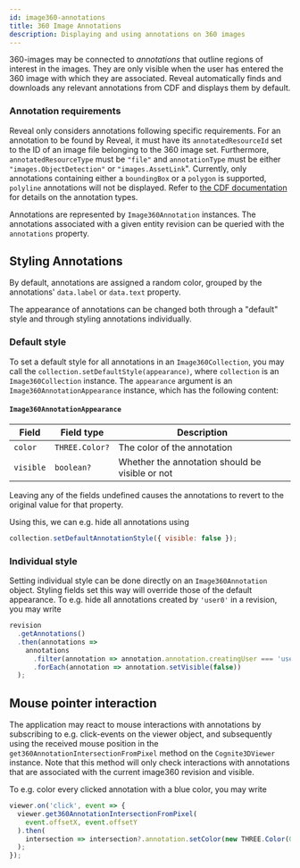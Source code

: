 ```yaml
---
id: image360-annotations
title: 360 Image Annotations
description: Displaying and using annotations on 360 images
---
```



360-images may be connected to _annotations_ that outline regions of interest in the images. They are only visible when the user has entered the 360 image with which they are associated. Reveal automatically finds and downloads any relevant annotations from CDF and displays them by default.

### Annotation requirements

Reveal only considers annotations following specific requirements. For an annotation to be found by Reveal, it must have its `annotatedResourceId` set to the ID of an image file belonging to the 360 image set. Furthermore, `annotatedResourceType` must be `"file"` and `annotationType` must be either `"images.ObjectDetection"` or `"images.AssetLink`". Currently, only annotations containing either a `boundingBox` or a `polygon` is supported, `polyline` annotations will not be displayed. Refer to  [the CDF documentation](https://docs.cognite.com/api/v1/#tag/Annotations/operation/annotationsCreate) for details on the annotation types.

Annotations are represented by `Image360Annotation` instances. The annotations associated with a given entity revision can be queried with the `annotations` property.

## Styling Annotations

By default, annotations are assigned a random color, grouped by the annotations' `data.label` or `data.text` property.

The appearance of annotations can be changed both through a "default" style and through styling annotations individually.

### Default style

To set a default style for all annotations in an `Image360Collection`, you may call the `collection.setDefaultStyle(appearance)`, where `collection` is an `Image360Collection` instance. The `appearance` argument is an `Image360AnnotationAppearance` instance, which has the following content:

#### `Image360AnnotationAppearance`

| Field        | Field type                | Description                                      |
|--------------|---------------------------|--------------------------------------------------|
| `color`      | `THREE.Color?`            | The color of the annotation                      |
| `visible`    | `boolean?`                | Whether the annotation should be visible or not  |

Leaving any of the fields undefined causes the annotations to revert to the original value for that property.

Using this, we can e.g. hide all annotations using

```js
collection.setDefaultAnnotationStyle({ visible: false });
```

### Individual style

Setting individual style can be done directly on an `Image360Annotation` object. Styling fields set this way will override those of the default appearance. To e.g. hide all annotations created by `'user0'` in a revision, you may write

```js
revision
  .getAnnotations()
  .then(annotations =>
    annotations
      .filter(annotation => annotation.annotation.creatingUser === 'user0')
      .forEach(annotation => annotation.setVisible(false))
  );
```

## Mouse pointer interaction

The application may react to mouse interactions with annotations by subscribing to e.g. click-events on the viewer object, and subsequently using the received mouse position in the `get360AnnotationIntersectionFromPixel` method on the `Cognite3DViewer` instance. Note that this method will only check interactions with annotations that are associated with the current image360 revision and visible.

To e.g. color every clicked annotation with a blue color, you may write

```js
viewer.on('click', event => {
  viewer.get360AnnotationIntersectionFromPixel(
    event.offsetX, event.offsetY
  ).then(
    intersection => intersection?.annotation.setColor(new THREE.Color(0, 0, 1))
  );
});
```
